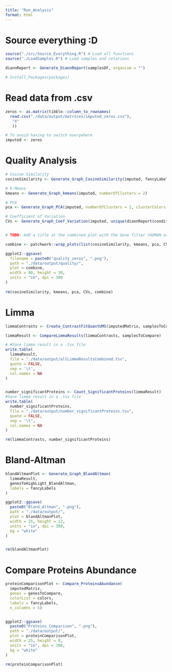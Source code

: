 ```yaml
---
title: "Run_Analysis"
format: html
---
```


# Source everything :D
```r
source("./src/Source_Everything.R") # Load all functions
source("./LoadSamples.R") # Load samples and relations

diannReport <- Generate_DiannReport(samplesDF, organism = "")

# Install_Packages(packages) 
```

# Read data from .csv
```r
zeros <- as.matrix(tibble::column_to_rownames(
  read.csv("./data/output/matrices/imputed_zeros.csv"),
   "X"
   ))

# To avoid having to switch everywhere
imputed <- zeros
```

# Quality Analysis
```r
# Cosine Similarity
cosineSimilarity <- Generate_Graph_CosineSimilarity(imputed, fancyLabels)

# k-Means
kmeans <- Generate_Graph_kmeans(imputed, numberOfClusters = 2)

# PCA
pca <- Generate_Graph_PCA(imputed, numberOfClusters = 2, clusterColors = clusterColor, labels = fancyLabels)

# Coefficient of Variation
CVs <- Generate_Graph_Coef_Variation(imputed, unique(diannReport$condition), fancyLabels, colors)


# TODO: Add a title at the combined plot with the Gene filter (HUMAN or Yeast) and the type of imputation used

combine <- patchwork::wrap_plots(list(cosineSimilarity, kmeans, pca, CVs), cols = 4, nrow =)

ggplot2::ggsave(
  filename = paste0("quality_zeros", ".png"),
  path = "./data/output/quality/",
  plot = combine,
  width = 80, height = 30,
  units = "cm", dpi = 300
)
  
rm(cosineSimilarity, kmeans, pca, CVs, combine)
```






# Limma
```r
limmaContrasts <- Create_ContrastFitQuantUMS(imputedMatrix, samplesToCompare, method = "robust")

limmaResult <- CompareLimmaResults(limmaContrasts, samplesToCompare)

# #Save limma result in a .tsv file
write.table(
  limmaResult,
  file = "./data/output/allLimmaResultsCombined.tsv",
  quote = FALSE,
  sep = '\t',
  col.names = NA
)


number_significantProteins <- Count_SignificantProteins(limmaResult)
#Save limma result in a .tsv file
write.table(
  number_significantProteins,
  file = "./data/output/number_significantProteins.tsv",
  quote = FALSE,
  sep = '\t',
  col.names = NA
)

rm(limmaContrasts, number_significantProteins)
```


# Bland-Altman
```r
blandAltmanPlot <- Generate_Graph_BlandAltman(
  limmaResult, 
  genesToHighLight_BlandAltman,
  labels = fancyLabels
)

ggplot2::ggsave(
  paste0("Bland_Altman", ".png"),
  path = "./data/output/",
  plot = blandAltmanPlot,
  width = 25, height = 12,
  units = "in", dpi = 300,
  bg = "white"
)


rm(blandAltmanPlot)
```


# Compare Proteins Abundance
```r
proteinComparisonPlot <- Compare_ProteinsAbundance(
  imputedMatrix,
  genes = genesToCompare,
  colorList = colors,
  labels = fancyLabels,
  n_columns = 5)


ggplot2::ggsave(
  paste0("Proteins_Comparison", ".png"),
  path = "./data/output/",
  plot = proteinComparisonPlot,
  width = 25, height = 8,
  units = "in", dpi = 300,
  bg = "white"
)

rm(proteinComparisonPlot)
```

